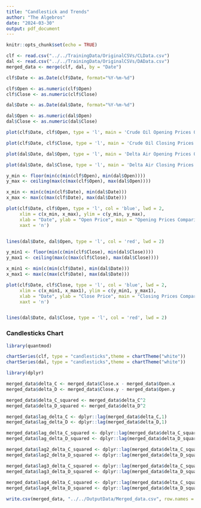 ```yaml
---
title: "Candlestick and Trends"
author: "The Algebros"
date: "2024-03-30"
output: pdf_document
---
```


```r
knitr::opts_chunk$set(echo = TRUE)
```


```r
clf <- read.csv("../../TrainingData/OriginalCSVs/CLData.csv")
dal <- read.csv("../../TrainingData/OriginalCSVs/DAData.csv")
merged_data <- merge(clf, dal, by = "Date")
```


```r
clf$Date <- as.Date(clf$Date, format="%Y-%m-%d")

clf$Open <- as.numeric(clf$Open)
clf$Close <- as.numeric(clf$Close)

dal$Date <- as.Date(dal$Date, format="%Y-%m-%d")

dal$Open <- as.numeric(dal$Open)
dal$Close <- as.numeric(dal$Close)

plot(clf$Date, clf$Open, type = 'l', main = 'Crude Oil Opening Prices Over Time', xlab = 'Date', ylab = 'Open Price', col = 'blue')

plot(clf$Date, clf$Close, type = 'l', main = 'Crude Oil Closing Prices Over Time', xlab = 'Date', ylab = 'Close Price', col = 'blue')

plot(dal$Date, dal$Open, type = 'l', main = 'Delta Air Opening Prices Over Time', xlab = 'Date', ylab = 'Open Price', col = 'red')

plot(dal$Date, dal$Close, type = 'l', main = 'Delta Air Closing Prices Over Time', xlab = 'Date', ylab = 'Close Price', col = 'red')

```

```r
y_min <- floor(min(c(min(clf$Open), min(dal$Open))))
y_max <- ceiling(max(c(max(clf$Open), max(dal$Open))))

x_min <- min(c(min(clf$Date), min(dal$Date)))
x_max <- max(c(max(clf$Date), max(dal$Date)))

plot(clf$Date, clf$Open, type = 'l', col = 'blue', lwd = 2,
     xlim = c(x_min, x_max), ylim = c(y_min, y_max),
     xlab = "Date", ylab = "Open Price", main = "Opening Prices Comparison",
     xaxt = 'n') 


lines(dal$Date, dal$Open, type = 'l', col = 'red', lwd = 2)

```
```r
y_min1 <- floor(min(c(min(clf$Close), min(dal$Close))))
y_max1 <- ceiling(max(c(max(clf$Close), max(dal$Close))))

x_min1 <- min(c(min(clf$Date), min(dal$Date)))
x_max1 <- max(c(max(clf$Date), max(dal$Date)))

plot(clf$Date, clf$Close, type = 'l', col = 'blue', lwd = 2,
     xlim = c(x_min1, x_max1), ylim = c(y_min1, y_max1),
     xlab = "Date", ylab = "Close Price", main = "Closing Prices Comparison",
     xaxt = 'n') 


lines(dal$Date, dal$Close, type = 'l', col = 'red', lwd = 2)

```


### Candlesticks Chart
```r
library(quantmod)

chartSeries(clf, type = "candlesticks",theme = chartTheme("white"))
chartSeries(dal, type = "candlesticks",theme = chartTheme("white"))

```

```r
library(dplyr)

merged_data$delta_C <- merged_data$Close.x - merged_data$Open.x
merged_data$delta_D <- merged_data$Close.y - merged_data$Open.y

merged_data$delta_C_squared <- merged_data$delta_C^2
merged_data$delta_D_squared <- merged_data$delta_D^2

merged_data$lag_delta_C <- dplyr::lag(merged_data$delta_C,1)
merged_data$lag_delta_D <- dplyr::lag(merged_data$delta_D,1)

merged_data$lag_delta_C_squared <- dplyr::lag(merged_data$delta_C_squared,1)
merged_data$lag_delta_D_squared <- dplyr::lag(merged_data$delta_D_squared,1)

merged_data$lag2_delta_C_squared <- dplyr::lag(merged_data$delta_C_squared,2)
merged_data$lag2_delta_D_squared <- dplyr::lag(merged_data$delta_D_squared,2)

merged_data$lag3_delta_C_squared <- dplyr::lag(merged_data$delta_C_squared,3)
merged_data$lag3_delta_D_squared <- dplyr::lag(merged_data$delta_D_squared,3)
 
merged_data$lag4_delta_C_squared <- dplyr::lag(merged_data$delta_C_squared,4)
merged_data$lag4_delta_D_squared <- dplyr::lag(merged_data$delta_D_squared,4)

write.csv(merged_data, "../../OutputData/Merged_data.csv", row.names = FALSE)
```






